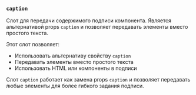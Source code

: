 ### `caption`

Слот для передачи содержимого подписи компонента. Является альтернативой props `caption` и позволяет передавать элементы вместо простого текста.

Этот слот позволяет:
- Использовать альтернативу свойству `caption`
- Передавать элементы вместо простого текста
- Использовать HTML или компоненты в подписи

Слот `caption` работает как замена props `caption` и позволяет передавать любые элементы для более гибкого задания подписи.
